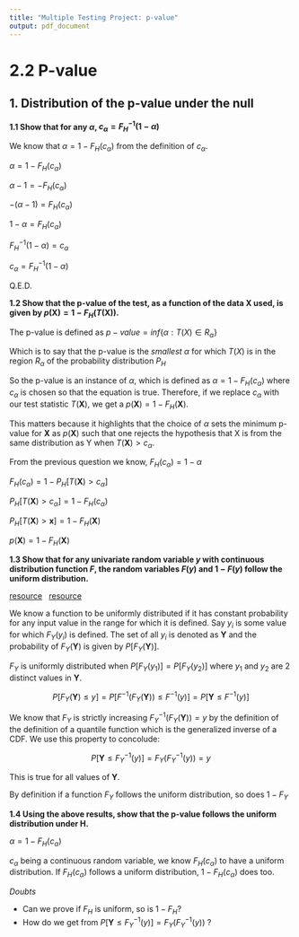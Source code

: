 ```yaml
---
title: "Multiple Testing Project: p-value"
output: pdf_document
---
```


# 2.2 P-value

## 1. Distribution of the p-value under the null

**1.1 Show that for any $\alpha$, $c_{\alpha} = F_{H}^{-1}(1 - \alpha)$**

We know that $\alpha = 1 - F_{H}(c_{\alpha})$ from the definition of $c_{\alpha}$.

$\alpha = 1 - F_{H}(c_{\alpha})$

$\alpha - 1 = - F_{H}(c_{\alpha})$

$-(\alpha - 1) = F_{H}(c_{\alpha})$

$1 - \alpha = F_{H}(c_{\alpha})$

$F^{-1}_{H}(1 - \alpha) = c_{\alpha}$

$c_{\alpha} = F^{-1}_{H}(1 - \alpha)$

Q.E.D.

**1.2 Show that the p-value of the test, as a function of the data X used, is given by $p(\textbf{X}) = 1 - F_{H}(T(\textbf{X}))$.**

The p-value is defined as $p-value = inf\{\alpha : T(X) \in R_{\alpha}\}$

Which is to say that the p-value is the *smallest* $\alpha$ for which $T(X)$ is in the region $R_{\alpha}$ of the probability distribution $P_{H}$

So the p-value is an instance of $\alpha$, which is defined as $\alpha = 1 - F_{H}(c_{\alpha})$ where $c_{\alpha}$ is chosen so that the equation is true. Therefore, if we replace $c_{\alpha}$ with our test statistic $T(\textbf{X})$, we get a $p(\textbf{X}) = 1 - F_{H}(\textbf{X})$.

This matters because it highlights that the choice of $\alpha$ sets the minimum p-value for $\textbf{X}$ as $p(\textbf{X})$ such that one rejects the hypothesis that X is from the same distribution as Y when $T(\textbf{X}) > c_{\alpha}$.

From the previous question we know, 
$F_{H}(c_{\alpha}) = 1 - \alpha$

$F_{H}(c_{\alpha}) = 1 - P_{H}[T(\textbf{X}) > c_{\alpha}]$

$P_{H}[T(\textbf{X}) > c_{\alpha}] = 1 - F_{H}(c_{\alpha})$

$P_{H}[T(\textbf{X}) > \textbf{x}] = 1 - F_{H}(\textbf{X})$

$p(\textbf{X}) = 1 - F_{H}(\textbf{X})$


**1.3 Show that for any univariate random variable $y$ with continuous distribution function $F$, the random variables $F(y)$ and $1 - F(y)$ follow the uniform distribution.**

[resource](http://math.stackexchange.com/questions/868400/showing-that-y-has-a-uniform-distribution-if-y-fx-where-f-is-the-cdf-of-x)
&nbsp;
[resource](https://people.math.ethz.ch/~embrecht/ftp/generalized_inverse.pdf)

We know a function to be uniformly distributed if it has constant probability for any input value in the range for which it is defined. Say $y_{i}$ is some value for which $F_{Y}(y_{i})$ is defined. The set of all $y_{i}$ is denoted as $\textbf{Y}$ and the probability of $F_{Y}(\textbf{Y})$ is given by $P[F_{Y}(\textbf{Y})]$.

$F_{Y}$ is uniformly distributed when $P[F_{Y}(y_{1})] = P[F_{Y}(y_{2})]$ where $y_{1}$ and $y_{2}$ are 2 distinct values in $\textbf{Y}$.

$$P[F_{Y}(\textbf{Y}) \leq y] = P[F^{-1}(F_{Y}(\textbf{Y})) \leq F^{-1}(y)] = P[\textbf{Y} \leq F^{-1}(y)]$$

We know that $F_{Y}$ is strictly increasing $F^{-1}_{Y}(F_{Y}(\textbf{Y})) = y$ by the definition of the definition of a quantile function which is the generalized inverse of a CDF. We use this property to concolude:

$$P[\textbf{Y} \leq F^{-1}_{Y}(y)] = F_{Y}(F^{-1}_{Y}(y)) = y$$

This is true for all values of $\textbf{Y}$.

By definition if a function $F_{Y}$ follows the uniform distribution, so does $1 - F_{Y}$

**1.4 Using the above results, show that the p-value follows the uniform distribution under H.**

$\alpha = 1 - F_{H}(c_{\alpha})$

$c_{\alpha}$ being a continuous random variable, we know $F_{H}(c_{\alpha})$ to have a uniform distribution. If $F_{H}(c_{\alpha})$ follows a uniform distribution, $1 - F_{H}(c_{\alpha})$ does too.

*Doubts*

* Can we prove if $F_{H}$ is uniform, so is $1 - F_{H}$?
* How do we get from $P[\textbf{Y} \leq F^{-1}_{Y}(y)] = F_{Y}(F^{-1}_{Y}(y))$ ?


